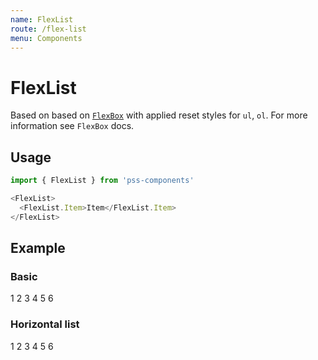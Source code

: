 ```yaml
---
name: FlexList
route: /flex-list
menu: Components
---
```



# FlexList

Based on based on [`FlexBox`](#/flex-box) with applied reset styles for `ul`, `ol`. For more information see `FlexBox` docs.

## Usage

```js
import { FlexList } from 'pss-components'
```

```js
<FlexList>
  <FlexList.Item>Item</FlexList.Item>
</FlexList>
```

## Example

### Basic

<Playground>
  <FlexList as='ul'>
    <FlexList.Item>1</FlexList.Item>
    <FlexList.Item>2</FlexList.Item>
    <FlexList.Item>3</FlexList.Item>
    <FlexList.Item>4</FlexList.Item>
    <FlexList.Item>5</FlexList.Item>
    <FlexList.Item>6</FlexList.Item>
  </FlexList>
</Playground>

### Horizontal list

<Playground>
  <FlexList as='ol' flexDirection='row' justifyContent='space-between'>
    <FlexList.Item>1</FlexList.Item>
    <FlexList.Item>2</FlexList.Item>
    <FlexList.Item>3</FlexList.Item>
    <FlexList.Item>4</FlexList.Item>
    <FlexList.Item>5</FlexList.Item>
    <FlexList.Item>6</FlexList.Item>
  </FlexList>
</Playground>
